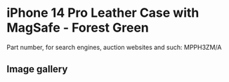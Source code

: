 # iPhone 14 Pro Leather Case with MagSafe - Forest Green

Part number, for search engines, auction websites and such: MPPH3ZM/A

## Image gallery

<div style={{ width: "768px" }}>
  <GalleryComponent
    images={[
      {
        original: "/everysource/MPPH3",
        thumbnail: "/everypreview/MPPH3",
      },
      {
        original: "/everysource/MPPH3_AV1",
        thumbnail: "/everypreview/MPPH3_AV1",
      },
      {
        original: "/everysource/MPPH3_AV2",
        thumbnail: "/everypreview/MPPH3_AV2",
      },
      {
        original: "/everysource/MPPH3_AV3",
        thumbnail: "/everypreview/MPPH3_AV3",
      },
      {
        original: "/everysource/MPPH3_AV4",
        thumbnail: "/everypreview/MPPH3_AV4",
      },
      {
        original: "/everysource/MPPH3_AV5",
        thumbnail: "/everypreview/MPPH3_AV5",
      }
    ]}
  />
</div>